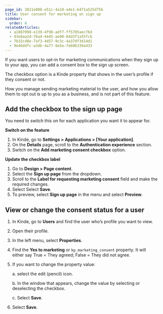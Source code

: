 ```yaml
---
page_id: 3821e088-e51c-4a10-a4e1-b471a525d75b
title: User consent for marketing on sign up
sidebar:
  order: 6
relatedArticles:
  - a1887098-e139-4f98-adf7-ff5785aec76d
  - 43e8aa2d-76a4-4445-ae90-84d3f1a55fcb
  - 7b32cd0e-7af3-4d57-9c3c-4a37df3d14d1
  - 9e46ddfc-a3db-4a77-9a5e-fe606339a433
---
```


If you want users to opt-in for marketing communications when they sign up to your app, you can add a consent box to the sign up screen.

The checkbox option is a Kinde property that shows in the user’s profile if they consent or not.

How you manage sending marketing material to the user, and how you allow them to opt out is up to you as a business, and is not part of this feature.

## Add the checkbox to the sign up page

You need to switch this on for each application you want it to appear for.

**Switch on the feature**

1. In Kinde, go to **Settings > Applications > [Your application]**.
2. On the **Details** page, scroll to the **Authentication experience** section.
3. Switch on the **Add marketing consent checkbox** option.

**Update the checkbox label**

1. Go to **Design > Page content**.
2. Select the **Sign up page** from the dropdown.
3. Scroll to the **Label for requesting marketing consent** field and make the required changes.
4. Select Select **Save**. 
5. To preview, select **Sign up page** in the menu and select **Preview**.

## View or change the consent status for a user

1. In Kinde, go to **Users** and find the user who’s profile you want to view.
2. Open their profile.
3. In the left menu, select **Properties**.
4. Find the **Yes to marketing** or `kp_marketing_consent` property.
   It will either say True = They agreed; False = They did not agree.
5. If you want to change the property value:

   a. select the edit (pencil) icon.

   b. In the window that appears, change the value by selecting or deselecting the checkbox.

   c. Select **Save**.

6. Select **Save**.

